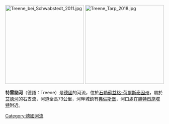 [[Image:Treene_bei_Schwabstedt_2011.jpg|250px]]
[[File:Treene_Tarp_2018.jpg|250px]]
{{coord|54|22|6|N|9|5|9|E|display=title}}

'''特雷訥河'''（德語：Treene）是[[德國|德國]]的河流，位於[[石勒蘇益格-荷爾斯泰因州|石勒蘇益格-荷爾斯泰因州]]，屬於[[艾德河|艾德河]]的右支流，河道全長73公里，河畔城鎮有[[弗倫斯堡|弗倫斯堡]]，河口處在[[腓特烈施塔特|腓特烈施塔特]]附近。

{{Germany-geo-stub}}
[[Category:德國河流|Category:德國河流]]